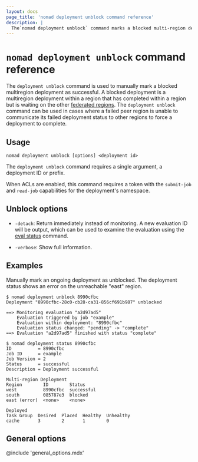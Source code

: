 ```yaml
---
layout: docs
page_title: 'nomad deployment unblock command reference'
description: |
  The`nomad deployment unblock` command marks a blocked multi-region deployment as successful so you can force completion when there is a failed peer region.
---
```


# `nomad deployment unblock` command reference

The `deployment unblock` command is used to manually mark a blocked
multiregion deployment as successful. A blocked deployment is a multiregion
deployment within a region that has completed within a region but is waiting
on the other [federated regions]. The `deployment unblock` command can be used
in cases where a failed peer region is unable to communicate its failed
deployment status to other regions to force a deployment to complete.

## Usage

```plaintext
nomad deployment unblock [options] <deployment id>
```

The `deployment unblock` command requires a single argument, a deployment ID or
prefix.

When ACLs are enabled, this command requires a token with the `submit-job`
and `read-job` capabilities for the deployment's namespace.

## Unblock options

- `-detach`: Return immediately instead of monitoring. A new evaluation ID
  will be output, which can be used to examine the evaluation using the
  [eval status] command.

- `-verbose`: Show full information.

## Examples

Manually mark an ongoing deployment as unblocked. The deployment status shows
an error on the unreachable "east" region.

```shell-session
$ nomad deployment unblock 8990cfbc
Deployment "8990cfbc-28c0-cb28-ca31-856cf691b987" unblocked

==> Monitoring evaluation "a2d97ad5"
    Evaluation triggered by job "example"
    Evaluation within deployment: "8990cfbc"
    Evaluation status changed: "pending" -> "complete"
==> Evaluation "a2d97ad5" finished with status "complete"

$ nomad deployment status 8990cfbc
ID          = 8990cfbc
Job ID      = example
Job Version = 2
Status      = successful
Description = Deployment successful

Multi-region Deployment
Region        ID        Status
west          8990cfbc  successful
south         085787e3  blocked
east (error)  <none>    <none>

Deployed
Task Group  Desired  Placed  Healthy  Unhealthy
cache       3        2       1        0
```

## General options

@include 'general_options.mdx'

[eval status]: /nomad/docs/commands/eval/status
[federated regions]: /nomad/tutorials/manage-clusters/federation
